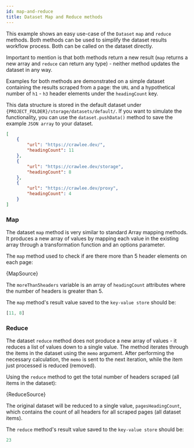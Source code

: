 ```yaml
---
id: map-and-reduce
title: Dataset Map and Reduce methods
---
```



This example shows an easy use-case of the <ApiLink to="core/class/Dataset">`Dataset`</ApiLink> <ApiLink to="core/class/Dataset#map">`map`</ApiLink>
and <ApiLink to="core/class/Dataset#reduce">`reduce`</ApiLink> methods. Both methods can be used to simplify
the dataset results workflow process. Both can be called on the <ApiLink to="core/class/Dataset">dataset</ApiLink> directly.

Important to mention is that both methods return a new result (`map` returns a new array and `reduce` can return any type) - neither method updates
the dataset in any way.

Examples for both methods are demonstrated on a simple dataset containing the results scraped from a page: the `URL` and a hypothetical number of
`h1` - `h3` header elements under the `headingCount` key.

This data structure is stored in the default dataset under `{PROJECT_FOLDER}/storage/datasets/default/`. If you want to simulate the
functionality, you can use the <ApiLink to="core/class/Dataset#pushData">`dataset.pushData()`</ApiLink>
method to save the example `JSON array` to your dataset.

```json
[
    {
        "url": "https://crawlee.dev/",
        "headingCount": 11
    },
    {
        "url": "https://crawlee.dev/storage",
        "headingCount": 8
    },
    {
        "url": "https://crawlee.dev/proxy",
        "headingCount": 4
    }
]
```

### Map

The dataset `map` method is very similar to standard Array mapping methods. It produces a new array of values by mapping each value in the existing
array through a transformation function and an options parameter.

The `map` method used to check if are there more than 5 header elements on each page:

<RunnableCodeBlock className="language-js">
	{MapSource}
</RunnableCodeBlock>

The `moreThan5headers` variable is an array of `headingCount` attributes where the number of headers is greater than 5.

The `map` method's result value saved to the <ApiLink to="core/class/KeyValueStore">`key-value store`</ApiLink> should be:

```javascript
[11, 8]
```

### Reduce

The dataset `reduce` method does not produce a new array of values - it reduces a list of values down to a single value. The method iterates through
the items in the dataset using the <ApiLink to="core/class/Dataset#reduce">`memo` argument</ApiLink>. After performing the necessary
calculation, the `memo` is sent to the next iteration, while the item just processed is reduced (removed).

Using the `reduce` method to get the total number of headers scraped (all items in the dataset):

<RunnableCodeBlock className="language-js">
	{ReduceSource}
</RunnableCodeBlock>

The original dataset will be reduced to a single value, `pagesHeadingCount`, which contains the count of all headers for all scraped pages (all
dataset items).

The `reduce` method's result value saved to the <ApiLink to="core/class/KeyValueStore">`key-value store`</ApiLink> should be:

```javascript
23
```
